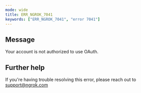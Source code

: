 ```yaml
---
mode: wide
title: ERR_NGROK_7041
keywords: ["ERR_NGROK_7041", "error 7041"]
---
```


## Message

Your account is not authorized to use OAuth.

## Further help

If you're having trouble resolving this error, please reach out to [support@ngrok.com](mailto:support@ngrok.com?subject=Help%20with%20ERR_NGROK_7041)
